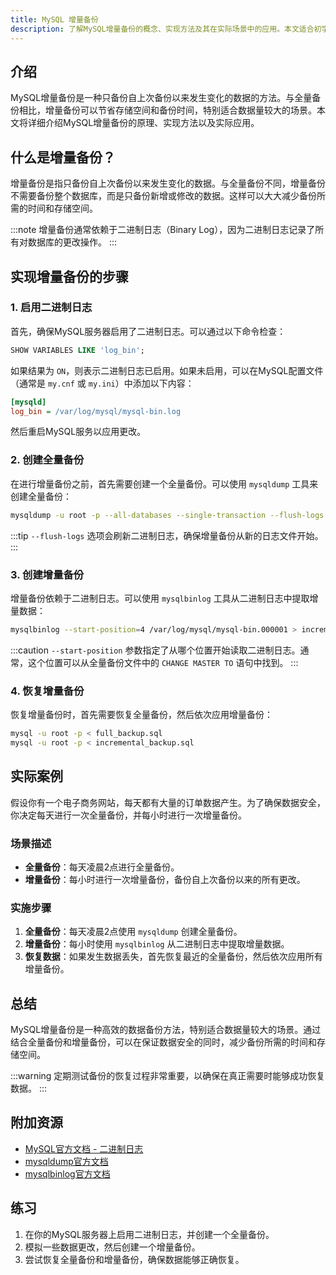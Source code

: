 ```yaml
---
title: MySQL 增量备份
description: 了解MySQL增量备份的概念、实现方法及其在实际场景中的应用。本文适合初学者，包含详细的步骤、代码示例和实际案例。
---
```


## 介绍

MySQL增量备份是一种只备份自上次备份以来发生变化的数据的方法。与全量备份相比，增量备份可以节省存储空间和备份时间，特别适合数据量较大的场景。本文将详细介绍MySQL增量备份的原理、实现方法以及实际应用。

## 什么是增量备份？

增量备份是指只备份自上次备份以来发生变化的数据。与全量备份不同，增量备份不需要备份整个数据库，而是只备份新增或修改的数据。这样可以大大减少备份所需的时间和存储空间。

:::note
增量备份通常依赖于二进制日志（Binary Log），因为二进制日志记录了所有对数据库的更改操作。
:::

## 实现增量备份的步骤

### 1. 启用二进制日志

首先，确保MySQL服务器启用了二进制日志。可以通过以下命令检查：

```sql
SHOW VARIABLES LIKE 'log_bin';
```

如果结果为 `ON`，则表示二进制日志已启用。如果未启用，可以在MySQL配置文件（通常是 `my.cnf` 或 `my.ini`）中添加以下内容：

```ini
[mysqld]
log_bin = /var/log/mysql/mysql-bin.log
```

然后重启MySQL服务以应用更改。

### 2. 创建全量备份

在进行增量备份之前，首先需要创建一个全量备份。可以使用 `mysqldump` 工具来创建全量备份：

```bash
mysqldump -u root -p --all-databases --single-transaction --flush-logs --master-data=2 > full_backup.sql
```

:::tip
`--flush-logs` 选项会刷新二进制日志，确保增量备份从新的日志文件开始。
:::

### 3. 创建增量备份

增量备份依赖于二进制日志。可以使用 `mysqlbinlog` 工具从二进制日志中提取增量数据：

```bash
mysqlbinlog --start-position=4 /var/log/mysql/mysql-bin.000001 > incremental_backup.sql
```

:::caution
`--start-position` 参数指定了从哪个位置开始读取二进制日志。通常，这个位置可以从全量备份文件中的 `CHANGE MASTER TO` 语句中找到。
:::

### 4. 恢复增量备份

恢复增量备份时，首先需要恢复全量备份，然后依次应用增量备份：

```bash
mysql -u root -p < full_backup.sql
mysql -u root -p < incremental_backup.sql
```

## 实际案例

假设你有一个电子商务网站，每天都有大量的订单数据产生。为了确保数据安全，你决定每天进行一次全量备份，并每小时进行一次增量备份。

### 场景描述

- **全量备份**：每天凌晨2点进行全量备份。
- **增量备份**：每小时进行一次增量备份，备份自上次备份以来的所有更改。

### 实施步骤

1. **全量备份**：每天凌晨2点使用 `mysqldump` 创建全量备份。
2. **增量备份**：每小时使用 `mysqlbinlog` 从二进制日志中提取增量数据。
3. **恢复数据**：如果发生数据丢失，首先恢复最近的全量备份，然后依次应用所有增量备份。

## 总结

MySQL增量备份是一种高效的数据备份方法，特别适合数据量较大的场景。通过结合全量备份和增量备份，可以在保证数据安全的同时，减少备份所需的时间和存储空间。

:::warning
定期测试备份的恢复过程非常重要，以确保在真正需要时能够成功恢复数据。
:::

## 附加资源

- [MySQL官方文档 - 二进制日志](https://dev.mysql.com/doc/refman/8.0/en/binary-log.html)
- [mysqldump官方文档](https://dev.mysql.com/doc/refman/8.0/en/mysqldump.html)
- [mysqlbinlog官方文档](https://dev.mysql.com/doc/refman/8.0/en/mysqlbinlog.html)

## 练习

1. 在你的MySQL服务器上启用二进制日志，并创建一个全量备份。
2. 模拟一些数据更改，然后创建一个增量备份。
3. 尝试恢复全量备份和增量备份，确保数据能够正确恢复。
